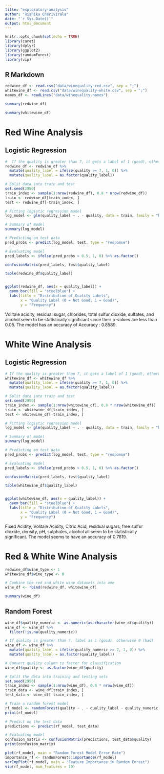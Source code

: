 ```yaml
---
title: "exploratory-analysis"
author: "Rishika Cherivirala"
date: "`r Sys.Date()`"
output: html_document
---
```


```r
knitr::opts_chunk$set(echo = TRUE)
library(caret)
library(dplyr)
library(ggplot2)
library(randomForest)
library(vip)


```

## R Markdown

```r
redwine_df <- read.csv("data/winequality-red.csv", sep = ";")
whitewine_df <- read.csv("data/winequality-white.csv", sep = ";")
names_df <- readLines("data/winequality.names")
```


```r
summary(redwine_df)

```
```r
summary(whitewine_df)
```

# Red Wine Analysis

## Logistic Regression
```r
#  If the quality is greater than 7, it gets a label of 1 (good), otherwise 0 (bad)
redwine_df <- redwine_df %>%
  mutate(quality_label = ifelse(quality >= 7, 1, 0)) %>%
  mutate(quality_label = as.factor(quality_label))

# Split data into train and test
set.seed(2950)
train_index <- sample(1:nrow(redwine_df), 0.8 * nrow(redwine_df))
train <- redwine_df[train_index, ]
test <- redwine_df[-train_index, ]

# Fitting logistic regression model
log_model <- glm(quality_label ~ . - quality, data = train, family = "binomial")

# Summary of model
summary(log_model)

# Predicting on test data
pred_probs <- predict(log_model, test, type = "response")

# Evaluating model
pred_labels <- ifelse(pred_probs > 0.5, 1, 0) %>% as.factor()

confusionMatrix(pred_labels, test$quality_label)

```

```r
table(redwine_df$quality_label)


ggplot(redwine_df, aes(x = quality_label)) +
  geom_bar(fill = "steelblue") +
  labs(title = "Distribution of Quality Labels",
       x = "Quality Label (0 = Not Good, 1 = Good)",
       y = "Frequency")
```
Volitale acidity, residual sugar, chlorides, total sulfur dioxide, sulfates, and alcohol seem to be statistically significant since their p-values are less than 0.05. The model has an accuracy of Accuracy : 0.8589. 


# White Wine Analysis

## Logistic Regression
```r

# If the quality is greater than 7, it gets a label of 1 (good), otherwise 0 (bad)
whitewine_df <- whitewine_df %>%
  mutate(quality_label = ifelse(quality >= 7, 1, 0)) %>%
  mutate(quality_label = as.factor(quality_label))

# Split data into train and test
set.seed(2950)
train_index <- sample(1:nrow(whitewine_df), 0.8 * nrow(whitewine_df))
train <- whitewine_df[train_index, ]
test <- whitewine_df[-train_index, ]

# Fitting logistic regression model
log_model <- glm(quality_label ~ . - quality, data = train, family = "binomial")

# Summary of model
summary(log_model)

# Predicting on test data
pred_probs <- predict(log_model, test, type = "response")

# Evaluating model
pred_labels <- ifelse(pred_probs > 0.5, 1, 0) %>% as.factor()

confusionMatrix(pred_labels, test$quality_label)

```

```r
table(whitewine_df$quality_label)


ggplot(whitewine_df, aes(x = quality_label)) +
  geom_bar(fill = "steelblue") +
  labs(title = "Distribution of Quality Labels",
       x = "Quality Label (0 = Not Good, 1 = Good)",
       y = "Frequency")
```

Fixed Acidity, Volitale Acidity, Citric Acid, residual sugars, free sulfur dioxide, density, pH, sulphates, alcohol all seem to be statistically significant. The model seems to have an accuracy of 0.7819. 

# Red & White Wine Analysis

```r
redwine_df$wine_type <- 1  
whitewine_df$wine_type <- 0  

# Combine the red and white wine datasets into one
wine_df <- rbind(redwine_df, whitewine_df)

summary(wine_df)
```


## Random Forest 
```r

wine_df$quality_numeric <- as.numeric(as.character(wine_df$quality))
wine_df <- wine_df %>%
  filter(!is.na(quality_numeric))  

# If quality is greater than 7, label as 1 (good), otherwise 0 (bad)
wine_df <- wine_df %>%
  mutate(quality_label = ifelse(quality_numeric >= 7, 1, 0)) %>%
  mutate(quality_label = as.factor(quality_label))

# Convert quality column to factor for classification
wine_df$quality <- as.factor(wine_df$quality)

# Split the data into training and testing sets
set.seed(2950)
train_index <- sample(1:nrow(wine_df), 0.8 * nrow(wine_df))
train_data <- wine_df[train_index, ]
test_data <- wine_df[-train_index, ]

# Train a random forest model
rf_model <- randomForest(quality ~ . - quality_label - quality_numeric, data = train_data)
print(rf_model)

# Predict on the test data
predictions <- predict(rf_model, test_data)

# Evaluating model
confusion_matrix <- confusionMatrix(predictions, test_data$quality)
print(confusion_matrix)


```
```r
plot(rf_model, main = "Random Forest Model Error Rate")
importance_rf <- randomForest::importance(rf_model)
varImpPlot(rf_model, main = "Feature Importance in Random Forest")
vip(rf_model, num_features = 10)


```


